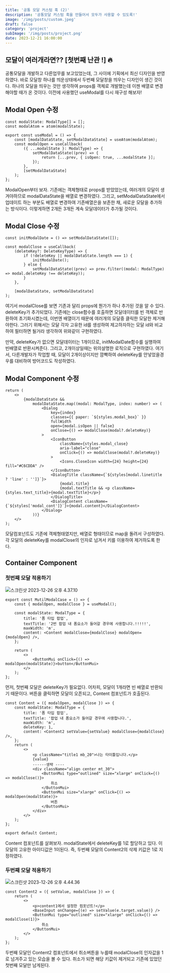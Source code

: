 ```yaml
---
title: '공통 모달 커스텀 훅 (2)'
description: '공통모달 커스텀 훅을 만들어서 모두가 사용할 수 있도록!'
image: '/img/posts/custom.jpeg'
draft: false
category: 'project'
subImage: '/img/posts/project.png'
date: 2023-12-21 16:00:00
---
```


## 모달이 여러개라면?? [첫번째 난관 !] 🔥

공통모달을 개발하고 다른업무를 보고있었는데, 그 사이에 기획에서 최신 디자인을 반영하였다. 바로 모달창 하나를 띄운상태에서 두번째 모달창을 띄우는 디자인이 생긴 것이다. 하나의 모달을 띄우는 것만 생각하여 props를 객체로 개발했는데 이젠 배열로 변경해야할 때가 온 것이다.
이전에 사용했던 useModal를 다시 재구성 해보자!

## Modal Open 수정

```tsx
const modalState: ModalType[] = [];
const modalAtom = atom(modalState);

export const useModal = () => {
    const [modalDataState, setModalDataState] = useAtom(modalAtom);
    const modalOpen = useCallback(
        ({ ...modalState }: ModalType) => {
            setModalDataState((prev) => {
                return [...prev, { isOpen: true, ...modalState }];
            });
        },
        [setModalDataState]
    );
};
```

ModalOpen부터 보자.
기존에는 객체형태로 props를 받았었는데, 여러개의 모달이 생겨야하므로 modalDataState을 배열로 변경하였다.
그리고, setModalDataState에서 업데이트 하는 부분도 배열로 변경하여 기존배열은을 보존한 채, 새로운 모달을 추가하는 방식이다. 이렇게하면 2개든 3개든 계속 모달데이터가 추가될 것이다.

## Modal Close 수정

```tsx
const initModalDate = () => setModalDataState([]);

const modalClose = useCallback(
    (deleteKey?: DeleteKeyType) => {
        if (!deleteKey || modalDataState.length === 1) {
            initModalDate();
        } else {
            setModalDataState((prev) => prev.filter((modal: ModalType) => modal.deleteKey !== deleteKey));
        }
    },

    [modalDataState, setModalDataState]
);
```

여기서 modalClose를 보면 기존과 달리 props에 뭔가가 하나 추가된 것을 알 수 있다. deleteKey가 추가되었다. 기존에는 close함수를 호출하면 모달데이터를 빈 객체로 반환하여 초기화시켰는데, 이번엔 배열이기 때문에 여러개의 모달중 클릭한 모달한 제거해야한다. 그러기 위해서는 모달 각자 고유한 id를 생성하여 제고하자하는 모달 id와 비교하여 필터하면 될거라 생각하여 위와같이 구현하였다.

만약, deleteKey가 없으면 모달데이터는 1개이므로, initModalDate함수를 실행하여 빈배열로 반환시켜준다.
그리고, 2개이상일때는 위의설명한 로직으로 구현하였다. 여기서, 다른개발자가 작업할 때, 모달이 2개이상이지만 깜빡하여 deleteKey를 안넣었을경우를 대비하여 방어코드도 작성하였다.

## Modal Component 수정

```tsx
return (
    <>
        {modalDataState &&
            modalDataState.map((modal: ModalType, index: number) => (
                <Dialog
                    key={index}
                    classes={{ paper: `${styles.modal_box}` }}
                    fullWidth
                    open={modal.isOpen || false}
                    onClose={() => modalClose(modal?.deleteKey)}
                >
                    <IconButton
                        className={styles.modal_close}
                        aria-label="close"
                        onClick={() => modalClose(modal?.deleteKey)}
                    >
                        <Icons.CloseIcon width={24} height={24} fill="#C6CDDA" />
                    </IconButton>
                    <DialogTitle className={`${styles[modal.linetitle ? 'line' : '']}`}>
                        {modal.title}
                        {modal.textTitle && <p className={styles.text_title}>{modal.textTitle}</p>}
                    </DialogTitle>
                    <DialogContent className={`${styles['modal_cont']}`}>{modal.content}</DialogContent>
                </Dialog>
            ))}
    </>
);
```

모달컴포넌트도 기존에 객체형태였지만, 배열로 형태이므로 map을 돌려서 구성하였다. 각 모달의 deleteKey를 modalClose의 인자로 넘겨서 키를 이용하여 제거하도록 한다.

## Container Component

### 첫번째 모달 적용하기

![스크린샷 2023-12-26 오후 4.37.10](/img/posts/multi-modal.png)

```tsx
export const MutilModalCase = () => {
    const { modalOpen, modalClose } = useModal();

    const modalState: ModalType = {
        title: '폼 타입 팝업',
        textTitle: '2번 팝업 내 폼요소가 들어갈 경우에 사용합니다.!!!!!',
        maxWidth: 'm',
        content: <Content modalClose={modalClose} modalOpen={modalOpen} />,
    };

    return (
        <>
            <ButtonMui onClick={() => modalOpen(modalState)}>button</ButtonMui>
        </>
    );
};
```

먼저, 첫번째 모달은 deleteKey가 필요없다. 어차피, 모달이 1개라면 빈 배열로 반환되기 때문이다.
버튼을 클릭하면 모달이 오픈되고, Content 컴포넌트가 호출된다.

```tsx
const Content = ({ modalOpen, modalClose }) => {
    const modalState: ModalType = {
        title: '폼 타입 팝업',
        textTitle: '팝업 내 폼요소가 들어갈 경우에 사용합니다.',
        maxWidth: 'm',
        deleteKey: 1,
        content: <Content2 setValue={setValue} modalClose={modalClose} />,
    };
    return (
        <>
            <p className="title1 mb_20">나는 타이틀입니다.</p>
            {value}
            ------생략 ----
            <div className="align center mt_30">
                <ButtonMui type="outlined" size="xlarge" onClick={() => modalClose()}>
                    취소
                </ButtonMui>
                <ButtonMui size="xlarge" onClick={() => modalOpen(modalState)}>
                    버튼
                </ButtonMui>
            </div>
        </>
    );
};

export default Content;
```

Content 컴포넌트를 살펴보자. modalState에서 deleteKey를 1로 할당하고 있다. 이 모달의 고유한 아이디값은 1이된다.
즉, 두번째 모달의 Content2의 삭제 키값은 1로 지정하였다.

### 두번째 모달 적용하기

![스크린샷 2023-12-26 오후 4.44.36](/img/posts/modal-second.png)

```tsx
const Content2 = ({ setValue, modalClose }) => {
    return (
        <>
            <p>content1에서 설정한 컴포넌트!</p>
            <BaseInput onChange={(e) => setValue(e.target.value)} />
            <ButtonMui type="outlined" size="xlarge" onClick={() => modalClose(1)}>
                취소
            </ButtonMui>
        </>
    );
};
```

두번째 모달인 Content2 컴포넌트에서 취소버튼을 누를때 modalClose의 인자값을 1로 넘겨주고 있는 모습을 볼 수 있다. 취소가 되면 해당 키값이 제거되고 기존에 있었던 첫번째 모달만 남게된다.
